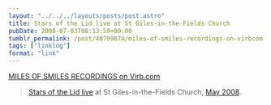 ```yaml
---
layout: "../../../layouts/posts/post.astro"
title: Stars of the Lid live at St Giles-in-the-Fields Church
pubDate: 2008-07-03T08:13:59+00:00
tumblr_permalink: /post/40799874/miles-of-smiles-recordings-on-virbcom
tags: ["linklog"]
format: "link"
---
```


[MILES OF SMILES RECORDINGS on Virb.com][1]

> [Stars of the Lid live](http://www.virb.com/milesofsmilesrecordings) at St Giles-in-the-Fields Church, [May 2008](http://www.last.fm/event/496149).

[1]: http://www.virb.com/milesofsmilesrecordings
